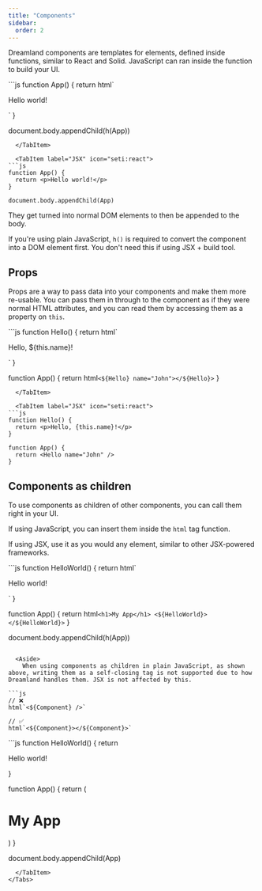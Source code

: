 ```yaml
---
title: "Components"
sidebar:
  order: 2
---
```


Dreamland components are templates for elements, defined inside functions, similar to React and Solid. JavaScript can ran inside the function to build your UI. 


<Tabs syncKey="language">
  <TabItem label="JavaScript" icon="seti:javascript">
```js
function App() {
  return html`<p>Hello world!</p>`
}

document.body.appendChild(h(App))
```
  </TabItem>

  <TabItem label="JSX" icon="seti:react">
```js
function App() {
  return <p>Hello world!</p>
}

document.body.appendChild(App)
```
  </TabItem>
</Tabs>

They get turned into normal DOM elements to then be appended to the body.

If you're using plain JavaScript, `h()` is required to convert the component into a DOM element first. You don't need this if using JSX + build tool.

## Props
Props are a way to pass data into your components and make them more re-usable. You can pass them in through to the component as if they were normal HTML attributes, and you can read them by accessing them as a property on `this`.

<Tabs syncKey="language">
  <TabItem label="JavaScript" icon="seti:javascript">
```js
function Hello() {
  return html`<p>Hello, ${this.name}!</p>`
}

function App() {
  return html`<${Hello} name="John"></${Hello}>`
}
```
  </TabItem>

  <TabItem label="JSX" icon="seti:react">
```js
function Hello() {
  return <p>Hello, {this.name}!</p>
}

function App() {
  return <Hello name="John" />
}
```
  </TabItem>
</Tabs>

## Components as children
To use components as children of other components, you can call them right in your UI. 

If using JavaScript, you can insert them inside the `html` tag function.

If using JSX, use it as you would any element, similar to other JSX-powered frameworks.


<Tabs syncKey="language">
  <TabItem label="JavaScript" icon="seti:javascript">
```js
function HelloWorld() {
  return html`<p>Hello world!</p>`
}

function App() {
  return html`
    <h1>My App</h1>
    <${HelloWorld}></${HelloWorld}>
  `
}

document.body.appendChild(h(App))
```

  <Aside>
    When using components as children in plain JavaScript, as shown above, writing them as a self-closing tag is not supported due to how Dreamland handles them. JSX is not affected by this.

```js
// ❌
html`<${Component} />`

// ✅
html`<${Component}></${Component}>`
```
  </Aside>
  </TabItem>

  <TabItem label="JSX" icon="seti:react">
```js
function HelloWorld() {
  return <p>Hello world!</p>
}

function App() {
  return (
    <h1>My App</h1>
    <HelloWorld />
  )
}

document.body.appendChild(App)
```
  </TabItem>
</Tabs>